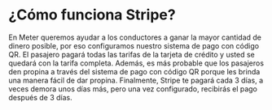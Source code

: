 # ¿Cómo funciona Stripe?

En Meter queremos ayudar a los conductores a ganar la mayor cantidad de dinero posible, por eso configuramos nuestro sistema de pago con código QR. El pasajero pagará todas las tarifas de la tarjeta de crédito y usted se quedará con la tarifa completa. Además, es más probable que los pasajeros den propina a través del sistema de pago con código QR porque les brinda una manera fácil de dar propina. Finalmente, Stripe te pagará cada 3 días, a veces demora unos días más, pero una vez configurado, recibirás el pago después de 3 días.

